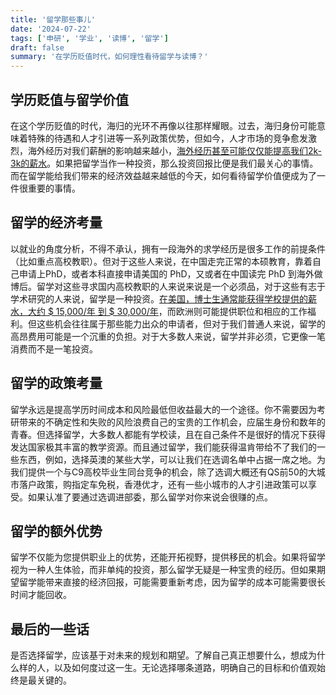 ```yaml
---
title: '留学那些事儿'
date: '2024-07-22'
tags: ['申研', '学业', '读博', '留学']
draft: false
summary: '在学历贬值时代，如何理性看待留学与读博？'
---
```


## 学历贬值与留学价值

在这个学历贬值的时代，海归的光环不再像以往那样耀眼。过去，海归身份可能意味着特殊的待遇和人才引进等一系列政策优势，但如今，人才市场的竞争愈发激烈，海外经历对我们薪酬的影响越来越小，[海外经历甚至可能仅仅能提高我们2k-3k的薪水](https://www.xdf.cn/info/202305/13278744.html)。如果把留学当作一种投资，那么投资回报比便是我们最关心的事情。而在留学能给我们带来的经济效益越来越低的今天，如何看待留学价值便成为了一件很重要的事情。

## 留学的经济考量

以就业的角度分析，不得不承认，拥有一段海外的求学经历是很多工作的前提条件（比如重点高校教职）。但对于这些人来说，在中国走完正常的本硕教育，靠着自己申请上PhD，或者本科直接申请美国的 PhD，又或者在中国读完 PhD 到海外做博后。留学对这些寻求国内高校教职的人来说来说是一个必须品，对于这些有志于学术研究的人来说，留学是一种投资。[在美国，博士生通常能获得学校提供的薪水，大约 \$ 15,000/年 到 \$ 30,000/年](https://academicpositions.com/career-advice/phd-professor-and-postdoc-salaries-in-the-united-states)，而欧洲则可能提供职位和相应的工作福利。但这些机会往往属于那些能力出众的申请者，但对于我们普通人来说，留学的高昂费用可能是一个沉重的负担。对于大多数人来说，留学并非必须，它更像一笔消费而不是一笔投资。

## 留学的政策考量

留学永远是提高学历时间成本和风险最低但收益最大的一个途径。你不需要因为考研带来的不确定性和失败的风险浪费自己的宝贵的工作机会，应届生身份和数年的青春。但选择留学，大多数人都能有学校读，且在自己条件不是很好的情况下获得发达国家极其丰富的教学资源。而且通过留学，我们能获得温肯带给不了我们的一些东西，例如，选择英澳的某些大学，可以让我们在选调名单中占据一席之地。为我们提供一个与C9高校毕业生同台竞争的机会，除了选调大概还有QS前50的大城市落户政策，购指定车免税，香港优才，还有一些小城市的人才引进政策可以享受。如果认准了要通过选调进部委，那么留学对你来说会很赚的点。

## 留学的额外优势

留学不仅能为您提供职业上的优势，还能开拓视野，提供移民的机会。如果将留学视为一种人生体验，而非单纯的投资，那么留学无疑是一种宝贵的经历。但如果期望留学能带来直接的经济回报，可能需要重新考虑，因为留学的成本可能需要很长时间才能回收。

## 最后的一些话

是否选择留学，应该基于对未来的规划和期望。了解自己真正想要什么，想成为什么样的人，以及如何度过这一生。无论选择哪条道路，明确自己的目标和价值观始终是最关键的。
